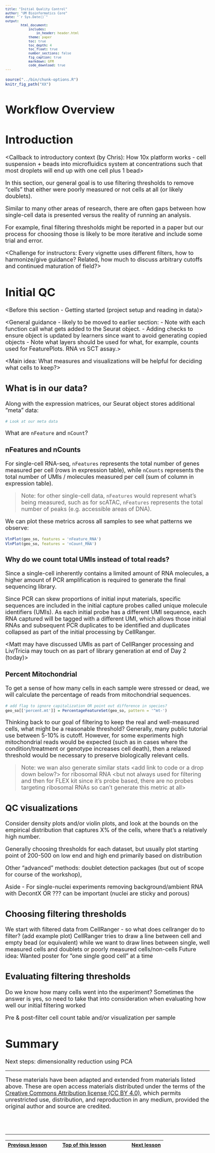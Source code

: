 ```yaml
---
title: "Initial Quality Control"
author: "UM Bioinformatics Core"
date: "`r Sys.Date()`"
output:
        html_document:
            includes:
                in_header: header.html
            theme: paper
            toc: true
            toc_depth: 4
            toc_float: true
            number_sections: false
            fig_caption: true
            markdown: GFM
            code_download: true
---
```


<style type="text/css">
body, td {
   font-size: 18px;
}
code.r{
  font-size: 12px;
}
pre {
  font-size: 12px
}
</style>

```r
source("../bin/chunk-options.R")
knitr_fig_path("XX")
```

# Workflow Overview {.unlisted .unnumbered}

# Introduction

<Callback to introductory context (by Chris): How 10x platform works - cell suspension + beads into microfluidics system at concentrations such that most droplets will end up with one cell plus 1 bead>

In this section, our general goal is to use filtering thresholds to remove "cells" that either were poorly measured or not cells at all (or likely doublets). 

<Add specific goals for section>

Similar to many other areas of research, there are often gaps between how single-cell data is presented versus the reality of running an analysis. 

For example, final filtering thresholds might be reported in a paper but our process for choosing those is likely to be more iterative and include some trial and error.

<Challenge for instructors: Every vignette uses different filters, how to harmonize/give guidance? Related, how much to discuss arbitrary cutoffs and continued maturation of field?>

# Initial QC

<Before this section - Getting started (project setup and reading in data)>

<General guidance - likely to be moved to earlier section:
- Note with each function call what gets added to the Seurat object.
- Adding checks to ensure object is updated by learners since want to avoid generating copied objects
- Note what layers should be used for what, for example, counts used for FeaturePlots. RNA vs SCT assay.>

<Main idea: What measures and visualizations will be helpful for deciding what cells to keep?>

## What is in our data?

Along with the expression matrices, our Seurat object stores additional "meta" data:

```r
# Look at our meta data
```

What are `nFeature` and `nCount`?

### nFeatures and nCounts

For single-cell RNA-seq, `nFeatures` represents the total number of genes measured per cell (rows in expression table), while `nCounts` represents the total number of UMIs / molecules measured per cell (sum of column in expression table).

> Note: for other single-cell data, `nFeatures` would represent what's being measured, such as for scATAC, `nFeatures` represents the total number of peaks (e.g. accessible areas of DNA).

We can plot these metrics across all samples to see what patterns we observe:

```r
VlnPlot(geo_so, features = 'nFeature_RNA')
VlnPlot(geo_so, features = 'nCount_RNA')
```

### Why do we count total UMIs instead of total reads? 

Since a single-cell inherently contains a limited amount of RNA molecules, a higher amount of PCR amplification is required to generate the final sequencing library. 

Since PCR can skew proportions of initial input materials, specific sequences are included in the initial capture probes called unique molecule identifiers (UMIs). As each initial probe has a different UMI sequence, each RNA captured will be tagged with a different UMI, which allows those initial RNAs and subsequent PCR duplicates to be identified and duplicates collapsed as part of the initial processing by CellRanger.  

<Matt may have discussed UMIs as part of CellRanger processing and Liv/Tricia may touch on as part of library generation at end of Day 2 (today)>

### Percent Mitochondrial 

To get a sense of how many cells in each sample were stressed or dead, we will calculate the percentage of reads from mitochondrial sequences.
```r
# add flag to ignore capitalization OR point out difference in species?
geo_so[['percent.mt']] = PercentageFeatureSet(geo_so, pattern = '^mt-')
```
Thinking back to our goal of filtering to keep the real and well-measured cells, what might be a reasonable threshold? Generally, many public tutorial use between 5-10% is cutoff. However, for some experiments high mitochondrial reads would be expected (such as in cases where the condition/treatment or genotype increases cell death), then a relaxed threshold would be necessary to preserve biologically relevant cells.

> Note: we wan also generate similar stats <add link to code or a drop down below?> for ribosomal RNA <but not always used for filtering and then for FLEX kit since it's probe based, there are no probes targeting ribosomal RNAs so can't generate this metric at all> 


## QC visualizations

Consider density plots and/or violin plots, and look at the bounds on the empirical distribution that captures X% of the cells, where that's a relatively high number.

Generally choosing thresholds for each dataset, but usually plot starting point of 200-500 on low end and high end primarily based on distribution

Other “advanced” methods: doublet detection packages (but out of scope for course of the workshop), 

Aside - For single-nuclei experiments removing background/ambient RNA with DecontX OR ??? can be important (nuclei are sticky and porous)

## Choosing filtering thresholds

We start with filtered data from CellRanger - so what does cellranger do to filter? (add example plot) 
CellRanger tries to draw a line between cell and empty bead (or equivalent) while we want to draw lines between single, well measured cells and doublets or poorly measured cells/non-cells
Future idea: Wanted poster for “one single good cell” at a time

## Evaluating filtering thresholds

Do we know how many cells went into the experiment? Sometimes the answer is yes, so need to take that into consideration when evaluating how well our initial filtering worked

Pre & post-filter cell count table and/or visualization per sample

# Summary

Next steps: dimensionality reduction using PCA

----

These materials have been adapted and extended from materials listed above. These are open access materials distributed under the terms of the [Creative Commons Attribution license (CC BY 4.0)](http://creativecommons.org/licenses/by/4.0/), which permits unrestricted use, distribution, and reproduction in any medium, provided the original author and source are credited.

<br/>
<br/>
<hr/>
| [Previous lesson](XXXX.html) | [Top of this lesson](#top) | [Next lesson](XXXX.html) |
| :--- | :----: | ---: |


